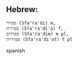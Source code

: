 == Hebrew: ==
 ספרדי (Sfa'ra'di) m, 
 ספרדיה (Sfa'ra'di'a) f,
 ספרדים (Sfa'ra'dim) m pl,
 ספרדיות (Sfa'ra'di'ot) f pl 

spanish
